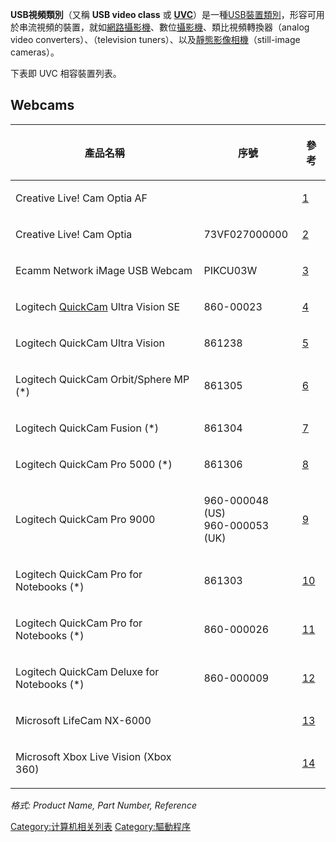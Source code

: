 {{Notability Unreferenced|time=2022-01-31T10:51:26+00:00}}
{{Unreferenced|time=2022-01-31T10:51:26+00:00}}
{{noteTA
|G1=IT
}}
'''USB視頻類別'''（又稱 '''USB video class''' 或 '''[[UVC|UVC]]'''）是一種[[USB|USB]][[USB#设备分类|裝置類別]]，形容可用於串流視頻的裝置，就如[[網路攝影機|網路攝影機]]、數位[[攝影機|攝影機]]、類比視頻轉換器（analog video converters）、{{tsl|en|TV tuner card|電視卡}}（television tuners）、以及[[靜態影像相機|靜態影像相機]]（still-image cameras）。

下表即 UVC 相容裝置列表。

== Webcams ==
<!-- Format of the table: Product Name, Part Number, Reference -->
{| class="wikitable"
|-
! 產品名稱
! 序號
! 參考
|-
| Creative Live! Cam Optia AF
| 
| [https://web.archive.org/web/20070525042845/http://www.creative.com/products/product.asp?category=218&subcategory=219&product=16425&nav=0]
|-
| Creative Live! Cam Optia
| 73VF027000000
| [https://web.archive.org/web/20070901215114/http://www.creative.com/products/product.asp?category=218&subcategory=219&product=15985&nav=0]
|-
| Ecamm Network iMage USB Webcam
| PIKCU03W
| [https://web.archive.org/web/20090426064439/http://ecamm.com/mac/imagewebcam/]
|-
| Logitech [[Quickcam|QuickCam]] Ultra Vision SE
| 860-00023
| [http://logitech-en-amr.custhelp.com/cgi-bin/logitech_en_amr.cfg/php/enduser/std_adp.php?p_faqid=5336]{{dead link|date=2017年11月 |bot=InternetArchiveBot |fix-attempted=yes }}
|-
| Logitech QuickCam Ultra Vision
| 861238
| [http://logitech-en-amr.custhelp.com/cgi-bin/logitech_en_amr.cfg/php/enduser/std_adp.php?p_faqid=5336]{{dead link|date=2017年11月 |bot=InternetArchiveBot |fix-attempted=yes }}
|-
| Logitech QuickCam Orbit/Sphere MP (*)
| 861305
| [http://logitech-en-amr.custhelp.com/cgi-bin/logitech_en_amr.cfg/php/enduser/std_adp.php?p_faqid=5336]{{dead link|date=2017年11月 |bot=InternetArchiveBot |fix-attempted=yes }}
|-
| Logitech QuickCam Fusion (*)
| 861304
| [http://logitech-en-amr.custhelp.com/cgi-bin/logitech_en_amr.cfg/php/enduser/std_adp.php?p_faqid=5336]{{dead link|date=2017年11月 |bot=InternetArchiveBot |fix-attempted=yes }}
|-
| Logitech QuickCam Pro 5000 (*)
| 861306
| [http://logitech-en-amr.custhelp.com/cgi-bin/logitech_en_amr.cfg/php/enduser/std_adp.php?p_faqid=5336]{{dead link|date=2017年11月 |bot=InternetArchiveBot |fix-attempted=yes }}
|-
| Logitech QuickCam Pro 9000
| 960-000048 (US)<br />960-000053 (UK)
| [http://webcam-osx.sourceforge.net/cameras/camera.php?id=641] {{Wayback|url=http://webcam-osx.sourceforge.net/cameras/camera.php?id=641 |date=20200428062251 }}
|-
| Logitech QuickCam Pro for Notebooks (*)
| 861303
| [http://logitech-en-amr.custhelp.com/cgi-bin/logitech_en_amr.cfg/php/enduser/std_adp.php?p_faqid=5336]{{dead link|date=2017年11月 |bot=InternetArchiveBot |fix-attempted=yes }}
|-
| Logitech QuickCam Pro for Notebooks (*)
| 860-000026
| [https://web.archive.org/web/20080207141150/http://refx.tistory.com/1]
|-
| Logitech QuickCam Deluxe for Notebooks (*)
| 860-000009
| [http://logitech-en-amr.custhelp.com/cgi-bin/logitech_en_amr.cfg/php/enduser/std_adp.php?p_faqid=5336]{{dead link|date=2017年11月 |bot=InternetArchiveBot |fix-attempted=yes }}
|-
| Microsoft LifeCam NX-6000
|
| [http://webcam-osx.sourceforge.net/cameras/camera.php?id=453] {{Wayback|url=http://webcam-osx.sourceforge.net/cameras/camera.php?id=453 |date=20160303191756 }}
|-
| Microsoft Xbox Live Vision (Xbox 360)
|
| [http://webcam-osx.sourceforge.net/cameras/camera.php?id=520] {{Wayback|url=http://webcam-osx.sourceforge.net/cameras/camera.php?id=520 |date=20160621075155 }}
|}''格式: Product Name, Part Number, Reference''

<!--
''* These devices also have non-UVC equivalents by the same name. Please check the product number to confirm UVC compatibility.''

It should be noted that any webcam which is logo certified for [[Microsoft|Microsoft]] [[Windows_Vista|Windows Vista]] is UVC compatible, as this is a Vista logo requirement set by Microsoft.[http://www.microsoft.com/whdc/winlogo/hwrequirements.mspx]

Further UVC models can be found on the Linux UVC pages: http://linux-uvc.berlios.de/#devices
-->

[[Category:计算机相关列表|Category:计算机相关列表]]
[[Category:驅動程序|Category:驅動程序]]